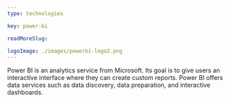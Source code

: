 ```yaml
---
type: technologies

key: power-bi

readMoreSlug:

logoImage: ./images/powerbi-logo2.png
---
```


Power BI is an analytics service from Microsoft. Its goal is to give users an interactive interface where they can create custom reports. Power BI offers data services such as data discovery, data preparation, and interactive dashboards.
